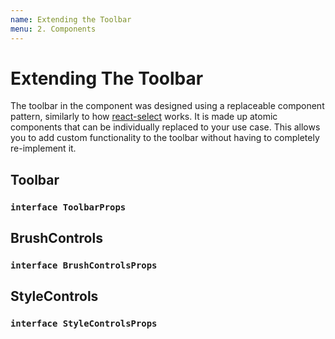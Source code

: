 ```yaml
---
name: Extending the Toolbar
menu: 2. Components
---
```



# Extending The Toolbar

The toolbar in the component was designed using a replaceable component pattern, similarly to how [react-select](https://react-select.com/home) works. It is made up atomic components that can be individually replaced to your use case. This allows you to add custom functionality to the toolbar without having to completely re-implement it.

## Toolbar

### `interface ToolbarProps`

<InterfaceDocumentation interfaceMetadata={ToolbarProps} />

## BrushControls

### `interface BrushControlsProps`

<InterfaceDocumentation interfaceMetadata={BrushControlsProps} />

## StyleControls

### `interface StyleControlsProps`

<InterfaceDocumentation interfaceMetadata={StyleControlsProps} />
